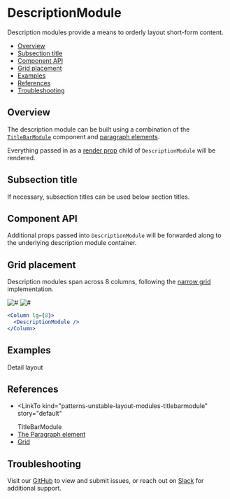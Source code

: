
# DescriptionModule

Description modules provide a means to orderly layout short-form content.

- [Overview](#overview)
- [Subsection title](#subsection-title)
- [Component API](#component-api)
- [Grid placement](#grid-placement)
- [Examples](#examples)
- [References](#references)
- [Troubleshooting](#troubleshooting)

## Overview

The description module can be built using a combination of the [`TitleBarModule`](#references) component and [paragraph elements](#references).

Everything passed in as a [render prop](#references) child of `DescriptionModule` will be rendered.

<Canvas>
  <Story
    id="patterns-unstable-layout-modules-descriptionmodule--default"
    parameters={parameters}
  />
</Canvas>

## Subsection title

If necessary, subsection titles can be used below section titles.

<Canvas>
  <Story
    id="patterns-unstable-layout-modules-descriptionmodule--subsection-title"
    parameters={parameters}
  />
</Canvas>

## Component API

<ArgsTable />

Additional props passed into `DescriptionModule` will be forwarded along to the underlying description module container.

## Grid placement

Description modules span across 8 columns, following the [narrow grid](#references) implementation.

<Row>
  <Column>
    <img alt="#" src="#" />
  </Column>

  <Column>
    <img alt="#" src="#" />
  </Column>
</Row>

```jsx
<Column lg={8}>
  <DescriptionModule />
</Column>
```

## Examples

<LinkTo kind="patterns-unstable-layout-examples" story="detail">
  Detail layout
</LinkTo>

## References

- <LinkTo
    kind="patterns-unstable-layout-modules-titlebarmodule"
    story="default"
  >
    TitleBarModule
  </LinkTo>
- [The Paragraph element](https://developer.mozilla.org/en-US/docs/Web/HTML/Element/p)
- [Grid](https://react.carbondesignsystem.com/?path=/docs/grid--narrow)

## Troubleshooting

Visit our [GitHub](https://github.com/carbon-design-system/ibm-security) to view and submit issues, or reach out on [Slack](https://app.slack.com/client/T1V6D3RT7/CRV39QKP0) for additional support.
